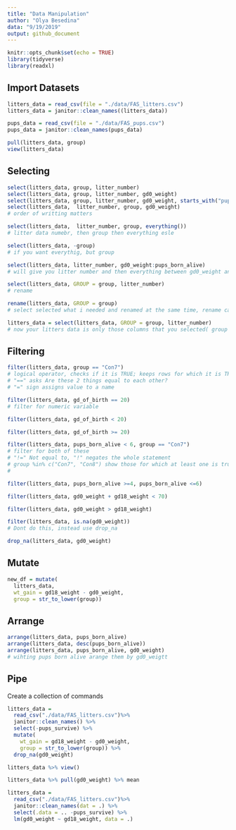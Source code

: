 ```yaml
---
title: "Data Manipulation"
author: "Olya Besedina"
data: "9/19/2019"
output: github_document
---
```

  
```r
knitr::opts_chunk$set(echo = TRUE)
library(tidyverse)
library(readxl)
```

## Import Datasets
```r

litters_data = read_csv(file = "./data/FAS_litters.csv")
litters_data = janitor::clean_names((litters_data))

pups_data = read_csv(file = "./data/FAS_pups.csv")
pups_data = janitor::clean_names(pups_data)

pull(litters_data, group)
view(litters_data)
```

## Selecting
```r
select(litters_data, group, litter_number)
select(litters_data, group, litter_number, gd0_weight)
select(litters_data, group, litter_number, gd0_weight, starts_with("pups"))
select(litters_data,  litter_number, group, gd0_weight)
# order of writting matters

select(litters_data,  litter_number, group, everything())
# litter data numebr, then group then everything esle

select(litters_data, -group)
# if you want everythig, but group

select(litters_data, litter_number, gd0_weight:pups_born_alive)
# will give you litter number and then everything between gd0_weight and pups born alive

select(litters_data, GROUP = group, litter_number)
# rename

rename(litters_data, GROUP = group)
# select selected what i needed and renamed at the same time, rename can only rename

litters_data = select(litters_data, GROUP = group, litter_number)
# now your litters data is only those columns that you selected( group and litters_number)
```

## Filtering 
```r
filter(litters_data, group == "Con7")
# logical operator, checks if it is TRUE; keeps rows for which it is TRUE
# "==" asks Are these 2 things equal to each other? 
# "=" sign assigns value to a name

filter(litters_data, gd_of_birth == 20)
# filter for numeric variable

filter(litters_data, gd_of_birth < 20)

filter(litters_data, gd_of_birth >= 20)

filter(litters_data, pups_born_alive < 6, group == "Con7")
# filter for both of these
# "!=" Not equal to, "!" negates the whole statement
# group %in% c("Con7", "Con8") show those for which at least one is true
# 

filter(litters_data, pups_born_alive >=4, pups_born_alive <=6)

filter(litters_data, gd0_weight + gd18_weight < 70)

filter(litters_data, gd0_weight > gd18_weight)

filter(litters_data, is.na(gd0_weight))
# Dont do this, instead use drop_na

drop_na(litters_data, gd0_weight)
```

## Mutate
```r
new_df = mutate(
  litters_data, 
  wt_gain = gd18_weight - gd0_weight,
  group = str_to_lower(group))
```

## Arrange
```r
arrange(litters_data, pups_born_alive)
arrange(litters_data, desc(pups_born_alive))
arrange(litters_data, pups_born_alive, gd0_weight)
# wihting pups born alive arange them by gd0_weigtt
```

## Pipe

Create a collection of commands
```r
litters_data = 
  read_csv("./data/FAS_litters.csv")%>%
  janitor::clean_names() %>% 
  select(-pups_survive) %>% 
  mutate(
    wt_gain = gd18_weight - gd0_weight,
    group = str_to_lower(group)) %>% 
  drop_na(gd0_weight)
```

```r
litters_data %>% view()

litters_data %>% pull(gd0_weight) %>% mean

```

```r
litters_data = 
  read_csv("./data/FAS_litters.csv")%>%
  janitor::clean_names(dat = .) %>% 
  select(.data = .. -pups_survive) %>% 
  lm(gd0_weight ~ gd18_weight, data = .)

```


